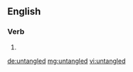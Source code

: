 ==English==

===Verb===
{{head|en}}

# {{en-past of|untangle}}

[[de:untangled]]
[[mg:untangled]]
[[vi:untangled]]
